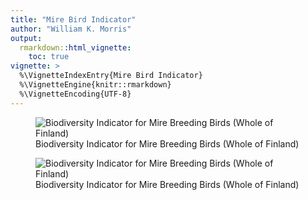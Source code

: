 ```yaml
---
title: "Mire Bird Indicator"
author: "William K. Morris"
output: 
  rmarkdown::html_vignette:
    toc: true
vignette: >
  %\VignetteIndexEntry{Mire Bird Indicator}
  %\VignetteEngine{knitr::rmarkdown}
  %\VignetteEncoding{UTF-8}
---
```


::: {.pkgdown-release}
![Biodiversity Indicator for Mire Breeding Birds (Whole of Finland)
](https://indicators.laji.fi/svg/mrb?fontsize=16&scale=60 "Mire Birds")
:::

::: {.pkgdown-devel}
![Biodiversity Indicator for Mire Breeding Birds (Whole of Finland)
](https://indicators-dev.laji.fi/svg/mrb?fontsize=16&scale=60 "Mire Birds")
:::
